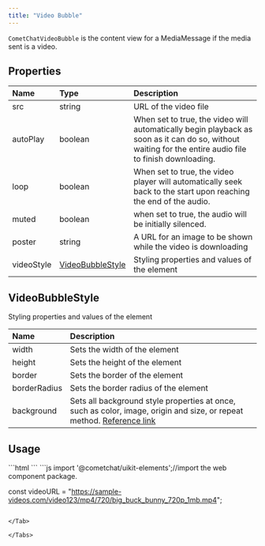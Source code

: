 ```yaml
---
title: "Video Bubble"
---
```


`CometChatVideoBubble` is the content view for a MediaMessage if the media sent is a video.

## Properties

| Name       | Type                                                                   | Description                                                                                                                                             |
| :---------- | :---------------------------------------------------------------------- | :------------------------------------------------------------------------------------------------------------------------------------------------------- |
| src        | string                                                                 | URL of the video file                                                                                                                                   |
| autoPlay   | boolean                                                                | When set to true, the video will automatically begin playback as soon as it can do so, without waiting for the entire audio file to finish downloading. |
| loop       | boolean                                                                | When set to true, the video player will automatically seek back to the start upon reaching the end of the audio.                                        |
| muted      | boolean                                                                | when set to true, the audio will be initially silenced.                                                                                                 |
| poster     | string                                                                 | A URL for an image to be shown while the video is downloading                                                                                           |
| videoStyle | [VideoBubbleStyle](/ui-kit/angular/video-bubble#videobubblestyle) | Styling properties and values of the element                                                                                                            |

## VideoBubbleStyle

Styling properties and values of the element

| Name         | Description                                                                                                                                                                          |
| :------------ | :------------------------------------------------------------------------------------------------------------------------------------------------------------------------------------ |
| width        | Sets the width of the element                                                                                                                                                        |
| height       | Sets the height of the element                                                                                                                                                       |
| border       | Sets the border of the element                                                                                                                                                       |
| borderRadius | Sets the border radius of the element                                                                                                                                                |
| background   | Sets all background style properties at once, such as color, image, origin and size, or repeat method. [Reference link](https://developer.mozilla.org/en-US/docs/Web/CSS/background) |

## Usage

<Tabs>
<Tab title="HTML">
```html
<!--use the element-->
<cometchat-video-bubble
[src]="videoURL"
></cometchat-video-bubble>
```

</Tab>

<Tab title="JavaScript">
```js
import '@cometchat/uikit-elements';//import the web component package.

const videoURL = "https://sample-videos.com/video123/mp4/720/big_buck_bunny_720p_1mb.mp4";
```

</Tab>

</Tabs>
